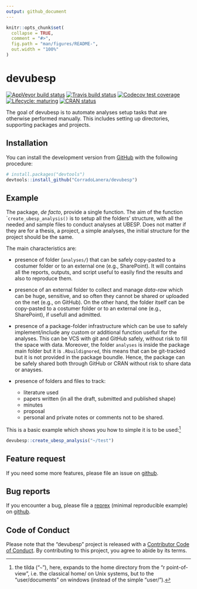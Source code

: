```yaml
---
output: github_document
---
```


<!-- README.md is generated from README.Rmd. Please edit that file -->

```r
knitr::opts_chunk$set(
  collapse = TRUE,
  comment = "#>",
  fig.path = "man/figures/README-",
  out.width = "100%"
)
```
# devubesp

<!-- badges: start -->
[![AppVeyor build status](https://ci.appveyor.com/api/projects/status/github/CorradoLanera/devubesp?branch=master&svg=true)](https://ci.appveyor.com/project/CorradoLanera/devubesp)
[![Travis build status](https://travis-ci.org/CorradoLanera/devubesp.svg?branch=master)](https://travis-ci.org/CorradoLanera/devubesp)
[![Codecov test coverage](https://codecov.io/gh/CorradoLanera/devubesp/branch/master/graph/badge.svg)](https://codecov.io/gh/CorradoLanera/devubesp?branch=master)
[![Lifecycle: maturing](https://img.shields.io/badge/lifecycle-maturing-blue.svg)](https://www.tidyverse.org/lifecycle/#maturing)
[![CRAN status](https://www.r-pkg.org/badges/version/devubesp)](https://cran.r-project.org/package=devubesp)
<!-- badges: end -->

The goal of devubesp is to automate analyses setup tasks that are
otherwise performed manually. This includes setting up directories,
supporting packages and projects.

## Installation

You can install the development version from
[GitHub](https://github.com/) with the following procedure:

```r
# install.packages("devtools")
devtools::install_github("CorradoLanera/devubesp")
```

## Example

The package, _de facto_, provide a single function. The aim of the 
function ``create_ubesp_analysis()` is to setup all the folders'
structure, with all the needed and sample files to conduct analyses
at UBESP. Does not matter if they are for a thesis, a project, a simple analyses, the initial structure for the project should be the same.

The main characteristics are:

  - presence of folder (`analyses/`) that can be safely copy-pasted to a
    costumer folder or to an external one (e.g., SharePoint). It will 
    contains all the reports, outputs, and script useful to easily 
    find the results and also to reproduce them.
    
  - presence of an external folder to collect and manage *data-raw*
    which can be huge, sensitive, and so often they cannot be shared or
    uploaded on the net (e.g., on GitHub). On the other hand, the folder
    itself can be copy-pasted to a costumer folder or to an external
    one (e.g., SharePoint), if usefull and admitted.
    
  - presence of a package-folder infrastructure which can be use to 
    safely implement/include any custom or additional function usefull
    for the analyses. This can be VCS with git and GitHub safely, 
    without risk to fill the space with data. Moreover, the folder
    `analyses` is inside the package main folder but it is
    `.Rbuildignored`, this means that can be git-tracked but it is not
    provided in the package boundle. Hence, the package can be safely
    shared both through GitHub or CRAN without risk to share data or 
    anayses.
    
  - presence of folders and files to track:
  
    - literature used
    - papers written (in all the draft, submitted and published shape)
    - minutes
    - proposal
    - personal and private notes or comments not to be shared. 
  

This is a basic example which shows you how to simple it is to be
used:^[the tilda ("`~`"), here, expands to the home directory from the
"r point-of-view", i.e. the classical home/ on Unix systems, but to the
"user/documents" on windows (instead of the simple "user/").]


```r
devubesp::create_ubesp_analysis("~/test")
```

## Feature request
If you need some more features, please file an issue on
[github](https://github.com/CorradoLanera/devubesp/issues).


## Bug reports
If you encounter a bug, please file a
[reprex](https://github.com/tidyverse/reprex)
(minimal reproducible example) on
[github](https://github.com/CorradoLanera/devubesp/issues).


## Code of Conduct
Please note that the "devubesp" project is released with a
[Contributor Code of Conduct](.github/CODE_OF_CONDUCT.md).
By contributing to this project, you agree to abide by its terms.
